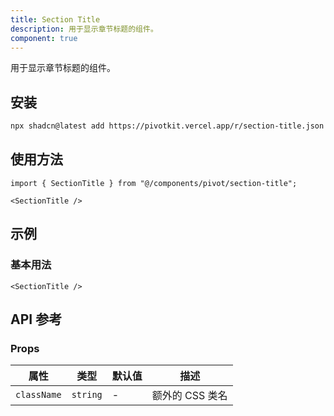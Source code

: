 ```yaml
---
title: Section Title
description: 用于显示章节标题的组件。
component: true
---
```


用于显示章节标题的组件。

<ComponentPreview name="section-title-demo" />

## 安装

```bash
npx shadcn@latest add https://pivotkit.vercel.app/r/section-title.json
```

## 使用方法

```tsx
import { SectionTitle } from "@/components/pivot/section-title";
```

```tsx
<SectionTitle />
```

## 示例

### 基本用法

```tsx
<SectionTitle />
```

## API 参考

### Props

| 属性        | 类型     | 默认值 | 描述            |
| ----------- | -------- | ------ | --------------- |
| `className` | `string` | -      | 额外的 CSS 类名 |
